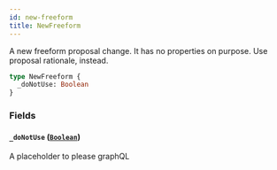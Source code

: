 ```yaml
---
id: new-freeform
title: NewFreeform
---
```



A new freeform proposal change. It has no properties on purpose. Use proposal
rationale, instead.

```graphql
type NewFreeform {
  _doNotUse: Boolean
}
```


### Fields

#### `_doNotUse` ([`Boolean`](/docs/testnet/graphql/scalars/boolean))

A placeholder to please graphQL




